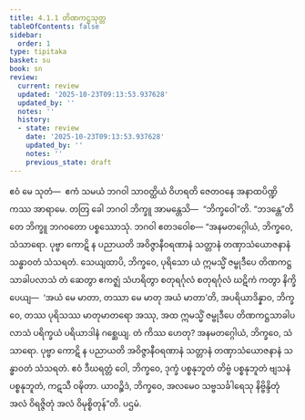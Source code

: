 ```yaml
---
title: 4.1.1 တိဏကဋ္ဌသုတ္တ
tableOfContents: false
sidebar:
  order: 1
type: tipitaka
basket: su
book: sn
review:
  current: review
  updated: '2025-10-23T09:13:53.937628'
  updated_by: ''
  notes: ''
  history:
  - state: review
    date: '2025-10-23T09:13:53.937628'
    updated_by: ''
    notes: ''
    previous_state: draft
---
```



<ReviewStatus review={frontmatter.review} showDetails={true} />

<HypothesisAnnotation frontmatter={frontmatter} />

<DynamicBreadcrumb />

<Division number="124" book="sn" e="ch" v="18" p="298">

<Paragraph number="827" book="sn">
ဧဝံ မေ သုတံ—  ဧကံ သမယံ ဘဂဝါ သာဝတ္ထိယံ ဝိဟရတိ ဇေတဝနေ အနာထပိဏ္ဍိကဿ အာရာမေ. တတြ ခေါ ဘဂဝါ ဘိက္ခူ အာမန္တေသိ—  “ဘိက္ခဝေါ”တိ. “ဘဒန္တေ”တိ တေ ဘိက္ခူ ဘဂဝတော ပစ္စဿောသုံ. ဘဂဝါ ဧတဒဝေါစ—
</Paragraph>

<Paragraph number="828" book="sn">
“အနမတဂ္ဂေါယံ, ဘိက္ခဝေ, သံသာရော. ပုဗ္ဗာ ကောဋိ န ပညာယတိ အဝိဇ္ဇာနီဝရဏာနံ သတ္တာနံ တဏှာသံယောဇနာနံ သန္ဓာဝတံ သံသရတံ. သေယျထာပိ, ဘိက္ခဝေ, ပုရိသော ယံ ဣမသ္မိံ ဇမ္ဗုဒီပေ တိဏကဋ္ဌသာခါပလာသံ တံ ဆေတွာ ဧကဇ္ဈံ သံဟရိတွာ စတုရင်္ဂုလံ စတုရင်္ဂုလံ ဃဋိကံ ကတွာ နိက္ခိပေယျ—  ‘အယံ မေ မာတာ, တဿာ မေ မာတု အယံ မာတာ’တိ, အပရိယာဒိန္နာဝ, ဘိက္ခဝေ, တဿ ပုရိသဿ မာတုမာတရော အဿု, အထ ဣမသ္မိံ ဇမ္ဗုဒီပေ တိဏကဋ္ဌသာခါပလာသံ ပရိက္ခယံ ပရိယာဒါနံ ဂစ္ဆေယျ. တံ ကိဿ ဟေတု? အနမတဂ္ဂေါယံ, ဘိက္ခဝေ, သံသာရော. ပုဗ္ဗာ ကောဋိ န ပညာယတိ အဝိဇ္ဇာနီဝရဏာနံ သတ္တာနံ တဏှာသံယောဇနာနံ သန္ဓာဝတံ သံသရတံ. ဧဝံ ဒီဃရတ္တံ ဝေါ, ဘိက္ခဝေ, ဒုက္ခံ ပစ္စနုဘူတံ တိဗ္ဗံ ပစ္စနုဘူတံ ဗျသနံ ပစ္စနုဘူတံ, ကဋသီ ဝဍ္ဎိတာ. ယာဝဉ္စိဒံ, ဘိက္ခဝေ, အလမေဝ သဗ္ဗသင်္ခါရေသု နိဗ္ဗိန္ဒိတုံ အလံ ဝိရဇ္ဇိတုံ အလံ ဝိမုစ္စိတုန်”တိ.

</Paragraph>
</Division>

<Paragraph number="829" type="center" book="sn">
ပဌမံ.
</Paragraph>